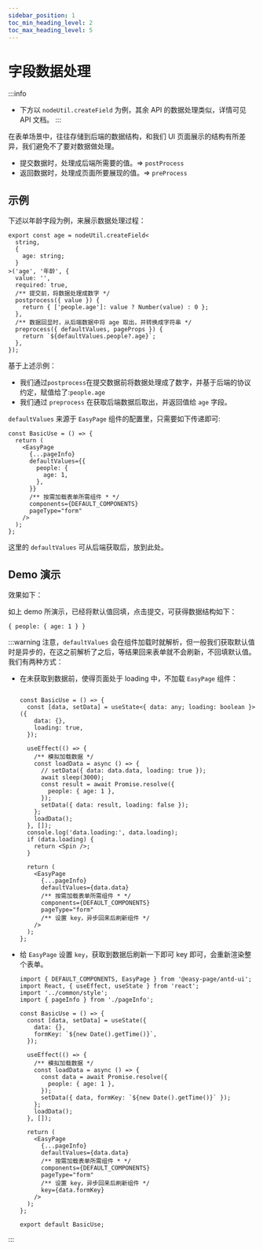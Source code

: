 ```yaml
---
sidebar_position: 1
toc_min_heading_level: 2
toc_max_heading_level: 5
---
```


# 字段数据处理

:::info
- 下方以 `nodeUtil.createField` 为例，其余 API 的数据处理类似，详情可见 API 文档。
:::

在表单场景中，往往存储到后端的数据结构，和我们 UI 页面展示的结构有所差异，我们避免不了要对数据做处理。
- 提交数据时，处理成后端所需要的值。=> `postProcess`
- 返回数据时，处理成页面所要展现的值。=> `preProcess`


## 示例
下述以年龄字段为例，来展示数据处理过程：

```tsx
export const age = nodeUtil.createField<
  string,
  {
    age: string;
  }
>('age', '年龄', {
  value: '',
  required: true,
  /** 提交前，将数据处理成数字 */
  postprocess({ value }) {
    return { ['people.age']: value ? Number(value) : 0 };
  },
  /** 数据回显时，从后端数据中将 age 取出，并转换成字符串 */
  preprocess({ defaultValues, pageProps }) {
    return `${defaultValues.people?.age}`;
  },
});

```

基于上述示例：
- 我们通过`postprocess`在提交数据前将数据处理成了数字，并基于后端的协议约定，赋值给了:`people.age`
- 我们通过 `preprocess` 在获取后端数据后取出，并返回值给 `age` 字段。

`defaultValues` 来源于 `EasyPage` 组件的配置里，只需要如下传递即可:

```tsx
const BasicUse = () => {
  return (
    <EasyPage
      {...pageInfo}
      defaultValues={{
        people: {
          age: 1,
        },
      }}
      /** 按需加载表单所需组件 * */
      components={DEFAULT_COMPONENTS}
      pageType="form"
    />
  );
};
```

这里的 `defaultValues` 可从后端获取后，放到此处。


## Demo 演示

效果如下：


<EasyCase></EasyCase>

如上 demo 所演示，已经将默认值回填，点击提交，可获得数据结构如下：
```tsx
{ people: { age: 1 } }
```

:::warning
注意，`defaultValues` 会在组件加载时就解析，但一般我们获取默认值时是异步的，在这之前解析了之后，等结果回来表单就不会刷新，不回填默认值。
我们有两种方式：
- 在未获取到数据前，使得页面处于 loading 中，不加载 `EasyPage` 组件：
  ```tsx

  const BasicUse = () => {
    const [data, setData] = useState<{ data: any; loading: boolean }>({
      data: {},
      loading: true,
    });

    useEffect(() => {
      /** 模拟加载数据 */
      const loadData = async () => {
        // setData({ data: data.data, loading: true });
        await sleep(3000);
        const result = await Promise.resolve({
          people: { age: 1 },
        });
        setData({ data: result, loading: false });
      };
      loadData();
    }, []);
    console.log('data.loading:', data.loading);
    if (data.loading) {
      return <Spin />;
    }

    return (
      <EasyPage
        {...pageInfo}
        defaultValues={data.data}
        /** 按需加载表单所需组件 * */
        components={DEFAULT_COMPONENTS}
        pageType="form"
        /** 设置 key，异步回来后刷新组件 */
      />
    );
  };

  ```

- 给 `EasyPage` 设置 `key`，获取到数据后刷新一下即可 key 即可，会重新渲染整个表单。
  ```tsx
  import { DEFAULT_COMPONENTS, EasyPage } from '@easy-page/antd-ui';
  import React, { useEffect, useState } from 'react';
  import '../common/style';
  import { pageInfo } from './pageInfo';

  const BasicUse = () => {
    const [data, setData] = useState({
      data: {},
      formKey: `${new Date().getTime()}`,
    });

    useEffect(() => {
      /** 模拟加载数据 */
      const loadData = async () => {
        const data = await Promise.resolve({
          people: { age: 1 },
        });
        setData({ data, formKey: `${new Date().getTime()}` });
      };
      loadData();
    }, []);

    return (
      <EasyPage
        {...pageInfo}
        defaultValues={data.data}
        /** 按需加载表单所需组件 * */
        components={DEFAULT_COMPONENTS}
        pageType="form"
        /** 设置 key，异步回来后刷新组件 */
        key={data.formKey}
      />
    );
  };

  export default BasicUse;

  ```
:::

